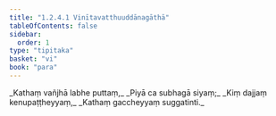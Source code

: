 ```yaml
---
title: "1.2.4.1 Vinītavatthuuddānagāthā"
tableOfContents: false
sidebar:
  order: 1
type: "tipitaka"
basket: "vi"
book: "para"
---
```



<DynamicBreadcrumb />

<Paragraph number="1211" type="verses" book="para">
_Kathaṃ vañjhā labhe puttaṃ,_  
_Piyā ca subhagā siyaṃ;_  
_Kiṃ dajjaṃ kenupaṭṭheyyaṃ,_  
_Kathaṃ gaccheyyaṃ suggatinti._
</Paragraph>